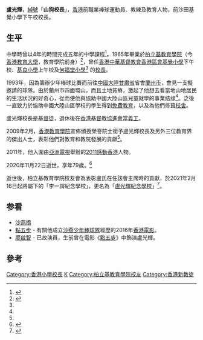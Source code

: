 '''盧光輝'''{{BD|1941年||2020年|11月22日|catIdx=Lo}}，[[綽號|綽號]]「'''山狗校長'''」，[[香港|香港]]前職業棒球運動員、教練及教育人物，前沙田基覺小學下午校校長。

== 生平 ==
中學時曾以4年的時間完成五年的中學課程<ref name="ReadersDigest">{{cite journal|url=http://www.hkcc.org.hk/rcsp/story02.htm|title=「山狗」助學記─退休校長盧光輝走遍赤貧山區，助兒童上學去|journal=《[[讀者文摘|讀者文摘]]》中文版|year=2003|issue=11月號|language=zh-hk|deadurl=yes|archiveurl=https://web.archive.org/web/20080430044620/http://www.hkcc.org.hk/rcsp/story02.htm|archivedate=2008-04-30|access-date=2008-03-31}}</ref>。1965年畢業於[[柏立基教育學院|柏立基教育學院]]（今[[香港教育大學|香港教育大學]]，教育學院前身）<ref name="Hon Fellowship">{{cite web | language = zh-hk | publisher = HKIEd | title = 教院首次頒授榮譽院士銜 表揚四位傑出人士 | url = https://www.ied.edu.hk/news/trad/press_details.php?id=20090206 | author =  | date = 2009-02-06 | accessdate = 2009-02-08 | deadurl = yes | archiveurl = https://web.archive.org/web/20090310045411/http://www.ied.edu.hk/news/trad/press_details.php?id=20090206 | archivedate = 2009-03-10 }}</ref>，曾任[[香港|香港]][[中華基督教會香港區會|中華基督教會香港區會]][[中華基督教會基覺小學|基覺小學]]下午校、[[中華基督教會基良小學|基良小學]]上午校及[[中華基督教會何福堂小學|何福堂小學]]<ref name="Hon Fellowship" /> 的[[校長|校長]]。

1993年，因為籌辦少年棒球比賽而前往[[中國大陸|中國大陸]][[甘肅省|甘肅省]]省會[[蘭州市|蘭州市]]，會見一支擬邀請的球隊。由於蘭州市四面環山，而且土地貧瘠，激起了他想去看當地山地居民的生活狀況的好奇心，從而使他與協助中國大陸山區兒童就學的事業结缘<ref name="ReadersDigest" />。之後一直致力於協助中國大陸山區學校的學生得到[[免費|免費]][[教育|教育]]，以及為他們修葺[[校園|校舍]]。

盧光輝校長是[[基督徒|基督徒]]，退休後在[[香港基督教協進會|香港基督教協進會]]當[[義工|義工]]。

2009年2月，[[香港教育學院|香港教育學院]]宣佈頒授榮譽院士銜予盧光輝校長及另外三位教育界的傑出人士，表彰他們對教育和教院發展的貢獻<ref name="Hon Fellowship" />。

2011年，他入圍由[[亞洲電視|亞洲電視]]舉辦的[[2011感動香港|2011感動香港]]人物。

2020年11月22日逝世，享年79歲。<ref>{{Cite web |url=https://hk.appledaily.com/entertainment/20201123/PFJLX4PDLJBP3KYVJJRUW2VR5I/ |title=廖啟智《點五步》原型 人物「山狗校長」盧光輝離世 享壽79歲 |access-date=2020-11-24 |archive-date=2021-06-21 |archive-url=https://web.archive.org/web/20210621165848/https://hk.appledaily.com/entertainment/20201123/PFJLX4PDLJBP3KYVJJRUW2VR5I/ |dead-url=yes }}</ref>

逝世後，柏立基教育學院校友會為表彰盧氏在任該會主席時的貢獻，於2021年2月16日起將屬下的「李一諤紀念學校」，更名為「[[柏立基教育學院校友會盧光輝紀念學校|盧光輝紀念學校]]」<ref>{{Cite web |url=http://www.lynms.edu.hk/sites/default/files/document/rename/schoolrename.pdf |title=柏立基教育學院校友會盧光輝紀念學校-本校更改校名通知 |access-date=2021-04-30 |archive-date=2021-04-30 |archive-url=https://web.archive.org/web/20210430150232/http://www.lynms.edu.hk/sites/default/files/document/rename/schoolrename.pdf |dead-url=no }}</ref>。

==参看==
* [[沙燕橋|沙燕橋]]
* [[點五步|點五步]] - 有關他成立[[沙田體育會#屬會|沙燕少年棒球隊]]經歷的2016年[[香港電影|香港電影]]。
* [[廖啟智|廖啟智]] - 已故演員，生前曾在電影《[[點五步|點五步]]》中飾演盧光輝。

== 參考 ==
{{reflist}}

{{感動香港}}

[[Category:香港小學校長|Category:香港小學校長]]
[[Category:盧姓|K]]
[[Category:柏立基教育學院校友|Category:柏立基教育學院校友]]
[[Category:香港新教徒|Category:香港新教徒]]